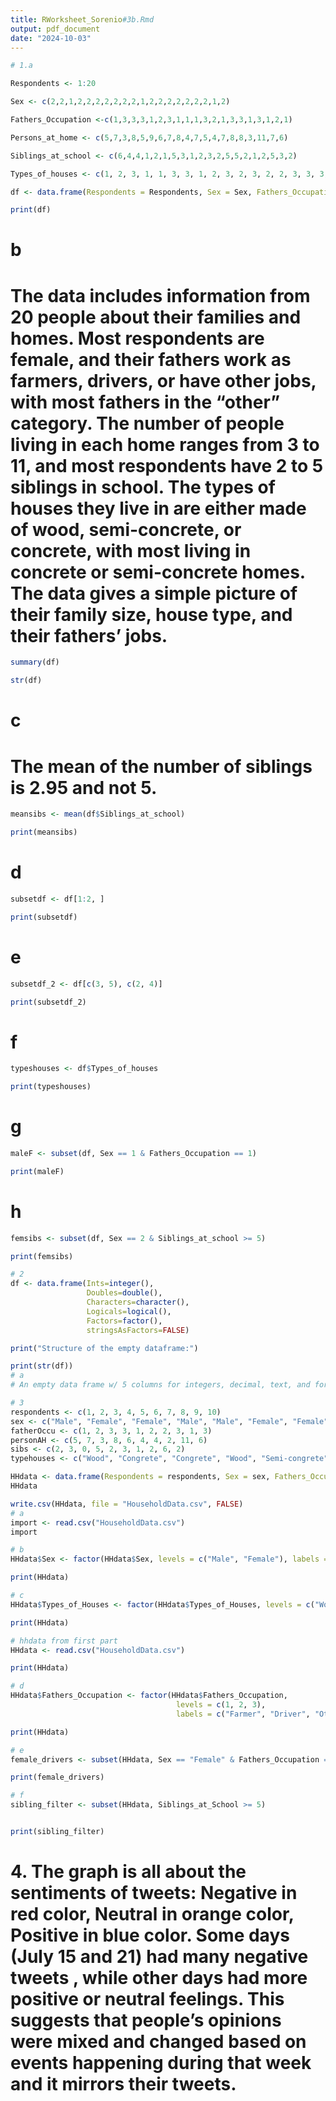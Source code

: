 ```yaml
---
title: RWorksheet_Sorenio#3b.Rmd
output: pdf_document
date: "2024-10-03"
---
```


```r

# 1.a

Respondents <- 1:20

Sex <- c(2,2,1,2,2,2,2,2,2,2,1,2,2,2,2,2,2,2,1,2)

Fathers_Occupation <-c(1,3,3,3,1,2,3,1,1,1,3,2,1,3,3,1,3,1,2,1)

Persons_at_home <- c(5,7,3,8,5,9,6,7,8,4,7,5,4,7,8,8,3,11,7,6)

Siblings_at_school <- c(6,4,4,1,2,1,5,3,1,2,3,2,5,5,2,1,2,5,3,2)

Types_of_houses <- c(1, 2, 3, 1, 1, 3, 3, 1, 2, 3, 2, 3, 2, 2, 3, 3, 3, 3, 3, 2)

df <- data.frame(Respondents = Respondents, Sex = Sex, Fathers_Occupation = Fathers_Occupation, Persons_at_home = Persons_at_home, Siblings_at_school = Siblings_at_school, Types_of_houses = Types_of_houses)

print(df)
```
# b 
# The data includes information from 20 people about their families and homes. Most respondents are female, and their fathers work as farmers, drivers, or have other jobs, with most fathers in the "other" category. The number of people living in each home ranges from 3 to 11, and most respondents have 2 to 5 siblings in school. The types of houses they live in are either made of wood, semi-concrete, or concrete, with most living in concrete or semi-concrete homes. The data gives a simple picture of their family size, house type, and their fathers' jobs.
```r
summary(df)

str(df)
```
# c
# The mean of the number of siblings is 2.95 and not 5.
```r
meansibs <- mean(df$Siblings_at_school)

print(meansibs)
```
# d
```r
subsetdf <- df[1:2, ]

print(subsetdf)
```
# e
```r
subsetdf_2 <- df[c(3, 5), c(2, 4)]

print(subsetdf_2)
```
# f
```r
typeshouses <- df$Types_of_houses

print(typeshouses)
```
# g
```r
maleF <- subset(df, Sex == 1 & Fathers_Occupation == 1)

print(maleF)
```
# h
```r
femsibs <- subset(df, Sex == 2 & Siblings_at_school >= 5)

print(femsibs)
```

``` r
# 2
df <- data.frame(Ints=integer(),
                 Doubles=double(), 
                 Characters=character(), 
                 Logicals=logical(), 
                 Factors=factor(), 
                 stringsAsFactors=FALSE)

print("Structure of the empty dataframe:")

print(str(df))
# a
# An empty data frame w/ 5 columns for integers, decimal, text, and for true or false value. There are no rows or data in the frame, and the category column has no defined options yet. It’s just the structure of a data frame, but no actual data has been added
```

```r
# 3
respondents <- c(1, 2, 3, 4, 5, 6, 7, 8, 9, 10)
sex <- c("Male", "Female", "Female", "Male", "Male", "Female", "Female", "Male", "Female", "Male")
fatherOccu <- c(1, 2, 3, 3, 1, 2, 2, 3, 1, 3)
personAH <- c(5, 7, 3, 8, 6, 4, 4, 2, 11, 6)
sibs <- c(2, 3, 0, 5, 2, 3, 1, 2, 6, 2)
typehouses <- c("Wood", "Congrete", "Congrete", "Wood", "Semi-congrete", "Semi-congrete", "Wood", "Semi-congrete", "Semi-congrete", "Congrete")

HHdata <- data.frame(Respondents = respondents, Sex = sex, Fathers_Occupation = fatherOccu, Persons_at_Home = personAH, Siblings_at_School = sibs, Types_of_Houses = typehouses)
HHdata

write.csv(HHdata, file = "HouseholdData.csv", FALSE)
# a
import <- read.csv("HouseholdData.csv")
import 

# b
HHdata$Sex <- factor(HHdata$Sex, levels = c("Male", "Female"), labels = c(1, 2))

print(HHdata)

# c
HHdata$Types_of_Houses <- factor(HHdata$Types_of_Houses, levels = c("Wood", "Congrete", "Semi-congrete"), labels = c(1, 2, 3))

print(HHdata)

# hhdata from first part
HHdata <- read.csv("HouseholdData.csv")

print(HHdata)

# d
HHdata$Fathers_Occupation <- factor(HHdata$Fathers_Occupation, 
                                     levels = c(1, 2, 3), 
                                     labels = c("Farmer", "Driver", "Others"))

print(HHdata)

# e
female_drivers <- subset(HHdata, Sex == "Female" & Fathers_Occupation == "Driver")

print(female_drivers)

# f
sibling_filter <- subset(HHdata, Siblings_at_School >= 5)


print(sibling_filter)
```
# 4. The graph is all about the sentiments of tweets: Negative in red color, Neutral in orange color, Positive in blue color. Some days (July 15 and 21) had many negative tweets , while other days had more positive or neutral feelings. This suggests that people’s opinions were mixed and changed based on events happening during that week and it mirrors their tweets. 